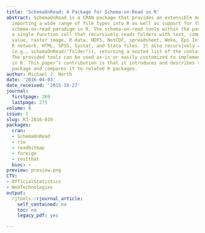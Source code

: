 ```yaml
---
title: 'SchemaOnRead: A Package for Schema-on-Read in R'
abstract: SchemaOnRead is a CRAN package that provides an extensible mechanism for
  importing a wide range of file types into R as well as support for the emerging
  schema-on-read paradigm in R. The schema-on-read tools within the package include
  a single function call that recursively reads folders with text, comma separated
  value, raster image, R data, HDF5, NetCDF, spreadsheet, Weka, Epi Info, Pajek network,
  R network, HTML, SPSS, Systat, and Stata files. It also recursively reads folders
  (e.g., schemaOnRead("folder")), returning a nested list of the contained elements.
  The provided tools can be used as-is or easily customized to implement tool chains
  in R. This paper’s contribution is that it introduces and describes the SchemaOnRead
  package and compares it to related R packages.
author: Michael J. North
date: '2016-04-03'
date_received: '2015-10-27'
journal:
  firstpage: 269
  lastpage: 275
volume: 8
issue: 1
slug: RJ-2016-019
packages:
  cran:
  - SchemaOnRead
  - rio
  - readbitmap
  - foreign
  - testthat
  bioc: ~
preview: preview.png
CTV:
- OfficialStatistics
- WebTechnologies
output:
  rjtools::rjournal_article:
    self_contained: no
    toc: no
    legacy_pdf: yes

---
```

